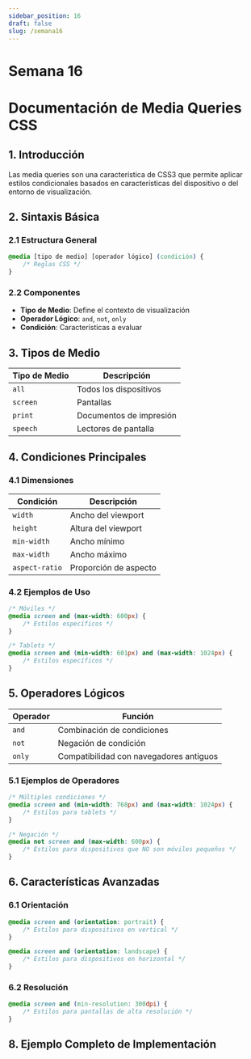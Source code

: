```yaml
---
sidebar_position: 16
draft: false
slug: /semana16
---
```


# Semana 16

# Documentación de Media Queries CSS

## 1. Introducción

Las media queries son una característica de CSS3 que permite aplicar estilos condicionales basados en características del dispositivo o del entorno de visualización.

## 2. Sintaxis Básica

### 2.1 Estructura General

```css
@media [tipo de medio] [operador lógico] (condición) {
    /* Reglas CSS */
}
```

### 2.2 Componentes

- **Tipo de Medio**: Define el contexto de visualización
- **Operador Lógico**: `and`, `not`, `only`
- **Condición**: Características a evaluar

## 3. Tipos de Medio

| Tipo de Medio | Descripción |
|--------------|-------------|
| `all`        | Todos los dispositivos |
| `screen`     | Pantallas |
| `print`      | Documentos de impresión |
| `speech`     | Lectores de pantalla |

## 4. Condiciones Principales

### 4.1 Dimensiones

| Condición        | Descripción |
|-----------------|-------------|
| `width`         | Ancho del viewport |
| `height`        | Altura del viewport |
| `min-width`     | Ancho mínimo |
| `max-width`     | Ancho máximo |
| `aspect-ratio`  | Proporción de aspecto |

### 4.2 Ejemplos de Uso

```css
/* Móviles */
@media screen and (max-width: 600px) {
    /* Estilos específicos */
}

/* Tablets */
@media screen and (min-width: 601px) and (max-width: 1024px) {
    /* Estilos específicos */
}
```

## 5. Operadores Lógicos

| Operador | Función |
|----------|---------|
| `and`    | Combinación de condiciones |
| `not`    | Negación de condición |
| `only`   | Compatibilidad con navegadores antiguos |

### 5.1 Ejemplos de Operadores

```css
/* Múltiples condiciones */
@media screen and (min-width: 768px) and (max-width: 1024px) {
    /* Estilos para tablets */
}

/* Negación */
@media not screen and (max-width: 600px) {
    /* Estilos para dispositivos que NO son móviles pequeños */
}
```

## 6. Características Avanzadas

### 6.1 Orientación

```css
@media screen and (orientation: portrait) {
    /* Estilos para dispositivos en vertical */
}

@media screen and (orientation: landscape) {
    /* Estilos para dispositivos en horizontal */
}
```

### 6.2 Resolución

```css
@media screen and (min-resolution: 300dpi) {
    /* Estilos para pantallas de alta resolución */
}
```

## 8. Ejemplo Completo de Implementación


<CodePenEmbed 
  slugHash="rNXEpbK"
  user="jhon-valencia-the-encoder"
  title="CodePen Home Media Queries CSS"
  height={300}
/>

